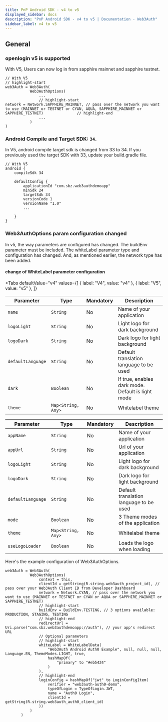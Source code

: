 ```yaml
---
title: PnP Android SDK - v4 to v5
displayed_sidebar: docs
description: "PnP Android SDK - v4 to v5 | Documentation - Web3Auth"
sidebar_label: v4 to v5
---
```



## General

### openlogin v5 is supported

With V5, Users can now log in from sapphire mainnet and sapphire testnet.

```tsx
// With V5
// highlight-start
web3Auth = Web3Auth(
           Web3AuthOptions(
               ...
               // highlight-start
network = Network.SAPPHIRE_MAINNET, // pass over the network you want to use (MAINNET or TESTNET or CYAN, AQUA, SAPPHIRE_MAINNET or SAPPHIRE_TESTNET)               // highlight-end
               ...
           )
)
```

### Android Compile and Target SDK: `34`.

In V5, android compile target sdk is changed from 33 to 34. If you previously used the target SDK with 33, update your build.gradle file.

```tsx
// With V5
android {
    compileSdk 34

    defaultConfig {
        applicationId "com.sbz.web3authdemoapp"
        minSdk 24
        targetSdk 34
        versionCode 1
        versionName "1.0"
        ...

    }
}
```

### Web3AuthOptions param configuration changed

In v5, the way parameters are configured has changed. The buildEnv parameter must be included. The whiteLabel parameter type and configuration has
changed. And, as mentioned earlier, the network type has been added.

#### change of WhiteLabel parameter configuration

<Tabs
  defaultValue="v4"
  values={[
    { label: "V4", value: "v4" },
    { label: "V5", value: "v5" },
  ]}
>

<TabItem value="v4">

| Parameter         | Type               | Mandatory | Description                                       |
| ----------------- | ------------------ | --------- | ------------------------------------------------- |
| `name`            | `String`           | No        | Name of your application                          |
| `logoLight`       | `String`           | No        | Light logo for dark background                    |
| `logoDark`        | `String`           | No        | Dark logo for light background                    |
| `defaultLanguage` | `String`           | No        | Default translation language to be used           |
| `dark`            | `Boolean`          | No        | If true, enables dark mode. Default is light mode |
| `theme`           | `Map<String, Any>` | No        | Whitelabel theme                                  |

</TabItem>

<TabItem value="v5">

| Parameter         | Type               | Mandatory | Description                             |
| ----------------- | ------------------ | --------- | --------------------------------------- |
| `appName`         | `String`           | No        | Name of your application                |
| `appUrl`          | `String`           | No        | Url of your application                 |
| `logoLight`       | `String`           | No        | Light logo for dark background          |
| `logoDark`        | `String`           | No        | Dark logo for light background          |
| `defaultLanguage` | `String`           | No        | Default translation language to be used |
| `mode`            | `Boolean`          | No        | 3 Theme modes of the application        |
| `theme`           | `Map<String, Any>` | No        | Whitelabel theme                        |
| `useLogoLoader`   | `Boolean`          | No        | Loads the logo when loading             |

</TabItem>

</Tabs>

Here's the example configuration of Web3AuthOptions.

```tsx
web3Auth = Web3Auth(
           Web3AuthOptions(
               context = this,
               clientId = getString(R.string.web3auth_project_id), // pass over your Web3Auth Client ID from Developer Dashboard
               network = Network.CYAN, // pass over the network you want to use (MAINNET or TESTNET or CYAN or AQUA or SAPPHIRE_MAINNET or SAPPHIRE_TESTNET)
               // highlight-start
               buildEnv = BuildEnv.TESTING, // 3 options available: PRODUCTION, STAGING, TESTING
               // highlight-end
               redirectUrl = Uri.parse("com.sbz.web3authdemoapp://auth"), // your app's redirect URL
               // Optional parameters
               // highlight-start
               whiteLabel = WhiteLabelData(
                   "Web3Auth Android Auth0 Example", null, null, null, Language.EN, ThemeModes.LIGHT, true,
                   hashMapOf(
                       "primary" to "#eb5424"
                   )
               ),
               // highlight-end
               loginConfig = hashMapOf("jwt" to LoginConfigItem(
                   verifier = "web3auth-auth0-demo",
                   typeOfLogin = TypeOfLogin.JWT,
                   name = "Auth0 Login",
                   clientId = getString(R.string.web3auth_auth0_client_id)
               ))
           )
       )
```
